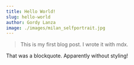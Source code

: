 ```yaml
---
title: Hello World!
slug: hello-world
author: Gordy Lanza
image: ./images/milan_selfportrait.jpg
---
```


> This is my first blog post. I wrote it with mdx.

That was a blockquote. Apparently without styling!